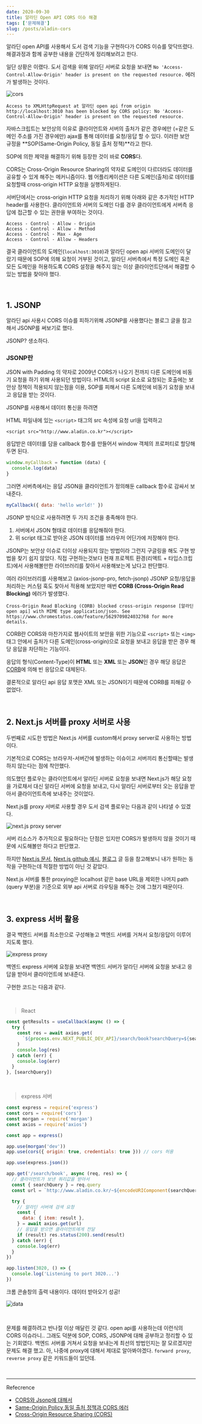```yaml
---
date: 2020-09-30
title: 알라딘 Open API CORS 이슈 해결
tags: ['문제해결']
slug: /posts/aladin-cors
---
```


알라딘 open API를 사용해서 도서 검색 기능을 구현하다가 CORS 이슈를 맞닥뜨렸다. 해결과정과 함께 공부한 내용을 간단하게 정리해보려고 한다.

일단 상황은 이랬다. 도서 검색을 위해 알라딘 서버로 요청을 보내면 `No 'Access-Control-Allow-Origin' header is present on the requested resource.` 에러가 발생하는 것이다.

![cors](https://i.postimg.cc/prx4jrRT/2020-09-30-14-46-38.png)

```
Access to XMLHttpRequest at 알라딘 open api from origin http://localhost:3010 has been blocked by CORS policy: No 'Access-Control-Allow-Origin' header is present on the requested resource.
```

자바스크립트는 보안상의 이유로 클라이언트와 서버의 출처가 같은 경우에만 (=같은 도메인 주소를 가진 경우에만) ajax를 통해 데이터를 요청/응답 할 수 있다. 이러한 보안 규정을 **SOP(Same-Origin Policy, 동일 출처 정책)**라고 한다.

SOP에 의한 제약을 해결하기 위해 등장한 것이 바로 **CORS**다.

CORS는 Cross-Origin Resource Sharing의 약자로 도메인이 다르더라도 데이터를 공유할 수 있게 해주는 메커니즘이다. 웹 어플리케이션은 다른 도메인(출처)로 데이터를 요청할때 cross-origin HTTP 요청을 실행하게된다.

서버단에서는 cross-origin HTTP 요청을 처리하기 위해 아래와 같은 추가적인 HTTP header를 사용한다. 클라이언트와 서버의 도메인 다를 경우 클라이언트에게 서버측 응답에 접근할 수 있는 권한을 부여하는 것이다.

```
Access - Control - Allow - Origin
Access - Control - Allow - Method
Access - Control - Max - Age
Access - Control - Allow - Headers
```

결국 클라이언트의 도메인(`localhost:3010`)과 알라딘 open api 서버의 도메인이 달랐기 때문에 SOP에 의해 요청이 거부된 것이고, 알라딘 서버측에서 특정 도메인 혹은 모든 도메인을 허용하도록 CORS 설정을 해주지 않는 이상 클라이언트단에서 해결할 수 있는 방법을 찾아야 했다.

<br />

## 1. JSONP

알라딘 api 사용시 CORS 이슈를 피하기위해 JSONP를 사용했다는 블로그 글을 참고해서 JSONP를 써보기로 했다.

JSONP? 생소하다.

### JSONP란

JSON with Padding 의 약자로 2009년 CORS가 나오기 전까지 다른 도메인에 비동기 요청을 하기 위해 사용되던 방법이다. HTML의 script 요소로 요청되는 호출에는 보안상 정책이 적용되지 않는점을 이용, SOP를 피해서 다른 도메인에 비동기 요청을 보내고 응답을 받는 것이다.

JSONP를 사용해서 데이터 통신을 하려면

HTML 파일내에 있는 `<script>` 태그의 src 속성에 요청 url을 입력하고

```markup
<script src="http://www.aladin.co.kr"></script>
```

응답받은 데이터를 담을 callback 함수를 만들어서 window 객체의 프로퍼티로 할당해두면 된다.

```js
window.myCallback = function (data) {
  console.log(data)
}
```

그러면 서버측에서는 응답 JSON을 클라이언트가 정의해둔 callback 함수로 감싸서 보내준다.

```js
myCallback({ data: 'hello world!' })
```

JSONP 방식으로 사용하려면 두 가지 조건을 충족해야 한다.

1. 서버에서 JSON 형태로 데이터를 응답해줘야 한다.
2. 위 script 태그로 받아온 JSON 데이터를 브라우저 어딘가에 저장해야 한다.

JSONP는 보안상 이슈로 더이상 사용되지 않는 방법이라 그런지 구글링을 해도 구현 방법을 찾기 쉽지 않았다. 직접 구현하는것보다 현재 프로젝트 환경(리액트 + 타입스크립트)에서 사용해볼만한 라이브러리를 찾아서 사용해보는게 났다고 판단했다.

여러 라이브러리를 사용해보고 (axios-jsonp-pro, fetch-jsonp) JSONP 요청/응답을 처리하는 커스텀 훅도 찾아서 적용해 보았지만 매번 **CORB (Cross-Origin Read Blocking)** 에러가 발생했다.

```
Cross-Origin Read Blocking (CORB) blocked cross-origin response [알라딘 open api] with MIME type application/json. See https://www.chromestatus.com/feature/5629709824032768 for more details.
```

CORB란 CORS와 마찬가지로 웹사이트의 보안을 위한 기능으로 `<script>` 또는 `<img>` 태그 안에서 출처가 다른 도메인(cross-origin)으로 요청을 보내고 응답을 받은 경우 해당 응답을 차단하는 기능이다.

응답의 형식(Content-Type)이 **HTML** 또는 **XML** 또는 **JSON**인 경우 해당 응답은 [CORB](https://www.chromium.org/Home/chromium-security/corb-for-developers)에 의해 빈 응답으로 대체된다.

결론적으로 알라딘 api 응답 포맷은 XML 또는 JSON이기 때문에 CORB를 피해갈 수 없었다.

<br />

## 2. Next.js 서버를 proxy 서버로 사용

두번째로 시도한 방법은 Next.js 서버를 custom해서 proxy server로 사용하는 방법이다.

기본적으로 CORS는 브라우저-서버간에 발생하는 이슈이고 서버끼리 통신할때는 발생하지 않는다는 점에 착안했다.

의도했던 플로우는 클라이언트에서 알라딘 서버로 요청을 보내면 Next.js가 해당 요청을 가로채서 대신 알라딘 서버에 요청을 보내고, 다시 알라딘 서버로부터 오는 응답을 받아서 클라이언트측에 보내주는 것이었다.

Next.js를 proxy 서버로 사용할 경우 도서 검색 플로우는 다음과 같이 나타낼 수 있겠다.

![next.js proxy server](https://i.postimg.cc/D0gDPhwc/2020-09-30-14-46-49.png)

서버 리소스가 추가적으로 필요하다는 단점은 있지만 CORS가 발생하지 않을 것이기 때문에 시도해볼만 하다고 판단했고.

하지만 [Next.js 문서](https://nextjs.org/docs/advanced-features/custom-server), [Next.js github 예시](https://github.com/vercel/next.js/blob/canary/examples/with-custom-reverse-proxy/server.js), [블로그](https://medium.com/bb-tutorials-and-thoughts/next-js-how-to-proxy-to-backend-server-987174737331) 글 등을 참고해보니 내가 원하는 동작을 구현하는데 적절한 방법이 아닌 것 같았다.

Next.js 서버를 통한 proxying은 localhost 같은 base URL을 제외한 나머지 path (query 부분)을 기준으로 외부 api 서버로 라우팅을 해주는 것에 그쳤기 때문이다.

<br />

## 3. express 서버 활용

결국 백엔드 서버를 최소한으로 구성해놓고 백엔드 서버를 거쳐서 요청/응답이 이루어지도록 했다.

![express proxy](https://i.postimg.cc/9XtvhdYq/2020-09-30-14-47-02.png)

백엔드 express 서버에 요청을 보내면 백엔드 서버가 알라딘 서버에 요청을 보내고 응답을 받아서 클라이언트에 보내준다.

구현한 코드는 다음과 같다.

<br />

> React

```jsx
const getResults = useCallback(async () => {
  try {
    const res = await axios.get(
      `${process.env.NEXT_PUBLIC_DEV_API}/search/book?searchQuery=${searchQuery}`
    )
    console.log(res)
  } catch (err) {
    console.log(err)
  }
}, [searchQuery])
```

<br />

> express 서버

```js
const express = require('express')
const cors = require('cors')
const morgan = require('morgan')
const axios = require('axios')

const app = express()

app.use(morgan('dev'))
app.use(cors({ origin: true, credentials: true })) // cors 허용

app.use(express.json())

app.get('/search/book', async (req, res) => {
  // 클라이언트가 보낸 쿼리값을 받아서
  const { searchQuery } = req.query
  const url = `http://www.aladin.co.kr/~${encodeURIComponent(searchQuery)}`

  try {
    // 알라딘 서버에 검색 요청
    const {
      data: { item: result },
    } = await axios.get(url)
    // 응답을 받으면 클라이언트에게 전달
    if (result) res.status(200).send(result)
  } catch (err) {
    console.log(err)
  }
})

app.listen(3020, () => {
  console.log('Listening to port 3020...')
})
```

크롬 콘솔창의 출력 내용이다.
데이터 받아오기 성공!

![data](https://i.postimg.cc/J7YT6G6G/2020-09-30-12-42-14.png)

<br />

문제를 해결하려고 반나절 이상 매달린 것 같다. open api를 사용하는데 이런식의 CORS 이슈라니..
그래도 덕분에 SOP, CORS, JSONP에 대해 공부하고 정리할 수 있는 기회였다.
백엔드 서버를 거쳐서 요청을 보내는게 최선의 방법인지는 잘 모르겠지만 문제도 해결 했고.
아, 나중에 proxy에 대해서 제대로 알아봐야겠다. `forward proxy`, `reverse proxy` 같은 키워드들이 있던데.

<br />

---

Refecrence

- [CORS와 Jsonp에 대해서](https://medium.com/@simsimjae/cors%EC%99%80-jsonp%EC%97%90-%EB%8C%80%ED%95%B4%EC%84%9C-aa3ec0456e97)
- [Same-Origin Policy 동일 출처 정책과 CORS 에러](https://velog.io/@yejinh/CORS-4tk536f0db)
- [Cross-Origin Resource Sharing (CORS)](https://developer.mozilla.org/en-US/docs/Web/HTTP/CORS)
